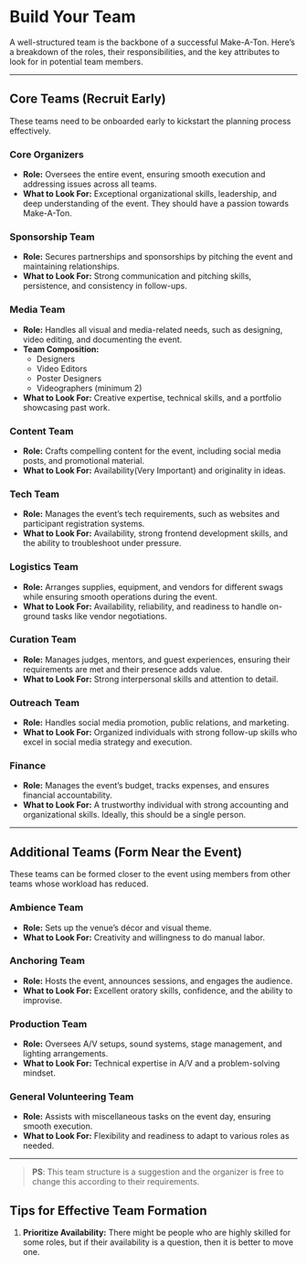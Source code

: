 # Build Your Team

A well-structured team is the backbone of a successful Make-A-Ton. Here’s a breakdown of the roles, their responsibilities, and the key attributes to look for in potential team members.

---

## Core Teams (Recruit Early)

These teams need to be onboarded early to kickstart the planning process effectively.

### **Core Organizers**

- **Role:** Oversees the entire event, ensuring smooth execution and addressing issues across all teams.
- **What to Look For:** Exceptional organizational skills, leadership, and deep understanding of the event. They should have a passion towards Make-A-Ton.

### **Sponsorship Team**

- **Role:** Secures partnerships and sponsorships by pitching the event and maintaining relationships.
- **What to Look For:** Strong communication and pitching skills, persistence, and consistency in follow-ups.

### **Media Team**

- **Role:** Handles all visual and media-related needs, such as designing, video editing, and documenting the event.
- **Team Composition:**
  - Designers
  - Video Editors
  - Poster Designers
  - Videographers (minimum 2)
- **What to Look For:** Creative expertise, technical skills, and a portfolio showcasing past work.

### **Content Team**

- **Role:** Crafts compelling content for the event, including social media posts, and promotional material.
- **What to Look For:** Availability(Very Important) and originality in ideas.

### **Tech Team**

- **Role:** Manages the event’s tech requirements, such as websites and participant registration systems.
- **What to Look For:** Availability, strong frontend development skills, and the ability to troubleshoot under pressure.

### **Logistics Team**

- **Role:** Arranges supplies, equipment, and vendors for different swags while ensuring smooth operations during the event.
- **What to Look For:** Availability, reliability, and readiness to handle on-ground tasks like vendor negotiations.

### **Curation Team**

- **Role:** Manages judges, mentors, and guest experiences, ensuring their requirements are met and their presence adds value.
- **What to Look For:** Strong interpersonal skills and attention to detail.

### **Outreach Team**

- **Role:** Handles social media promotion, public relations, and marketing.
- **What to Look For:** Organized individuals with strong follow-up skills who excel in social media strategy and execution.

### **Finance**

- **Role:** Manages the event’s budget, tracks expenses, and ensures financial accountability.
- **What to Look For:** A trustworthy individual with strong accounting and organizational skills. Ideally, this should be a single person.

---

## Additional Teams (Form Near the Event)

These teams can be formed closer to the event using members from other teams whose workload has reduced.

### **Ambience Team**

- **Role:** Sets up the venue’s décor and visual theme.
- **What to Look For:** Creativity and willingness to do manual labor.

### **Anchoring Team**

- **Role:** Hosts the event, announces sessions, and engages the audience.
- **What to Look For:** Excellent oratory skills, confidence, and the ability to improvise.

### **Production Team**

- **Role:** Oversees A/V setups, sound systems, stage management, and lighting arrangements.
- **What to Look For:** Technical expertise in A/V and a problem-solving mindset.

### **General Volunteering Team**

- **Role:** Assists with miscellaneous tasks on the event day, ensuring smooth execution.
- **What to Look For:** Flexibility and readiness to adapt to various roles as needed.

---

> **PS**: This team structure is a suggestion and the organizer is free to change this according to their requirements.

## Tips for Effective Team Formation

1. **Prioritize Availability:** There might be people who are highly skilled for some roles, but if their availability is a question, then it is better to move one.
